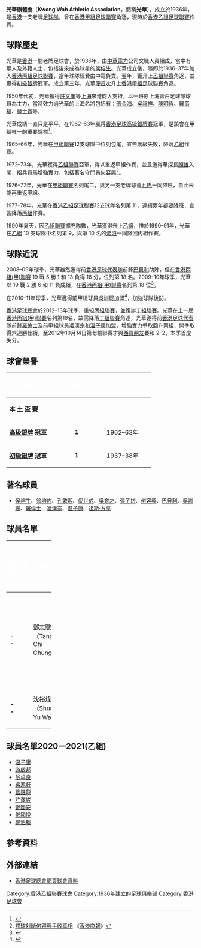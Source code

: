 {{Infobox football club
| clubname   = 光華
| image      = [[file:光華體育會.png|200px]]
| fullname   = 光華康體會
| nickname   = 
| founded    = 1936年
| ground     = 
| capacity   = 
| chrtitle   = 會長
| chairman   = [[李光華|李光華]]
| manager    = 
| league     = [[香港乙組聯賽|香港乙組聯賽]]
| season     = [[2020–21年香港乙組聯賽|2020–21]]
| position   = 港乙，第 3 位
| shirtsupplier = [[Kelme|Kelme]]
| shirtsponsors = 
| pattern_la1        = _blueshoulders
| pattern_b1         = _blueshoulders
| pattern_ra1        = _blueshoulders
| pattern_sh1        = _kelme white
| pattern_so1        = 
| leftarm1           = fff80c
| body1              = fff80c
| rightarm1          = fff80c
| shorts1            = 151b74
| socks1             = 151b74
| pattern_la2        = _blackshoulders
| pattern_b2         = _blackshoulders
| pattern_ra2        = _blackshoulders
| pattern_sh2        = _kelme white
| pattern_so2        = 
| leftarm2           = fe627d
| body2              = fe627d
| rightarm2          = fe627d
| shorts2            = 000000
| socks2             = fff80c
}}
'''光華康體會'''（'''Kwong Wah Athletic Association'''，簡稱'''光華'''），成立於1936年，是[[香港|香港]]一支老牌[[足球隊|足球隊]]，曾在[[香港甲組足球聯賽|香港甲組足球聯賽]]角逐，現時於[[香港乙組足球聯賽|香港乙組足球聯賽]]作賽。

== 球隊歷史 ==
光華是[[香港|香港]]一間老牌足球會，於1936年，由[[中華電力|中華電力]]公司文職人員組成，當中有華人及外籍人士，包括後來成為球星的[[侯榕生|侯榕生]]。光華成立後，隨即於1936–37年加入[[香港丙組足球聯賽|香港丙組足球聯賽]]，當年球隊經費由中電負責。翌年，獲升上[[香港乙組足球聯賽|乙組聯賽]]角逐，並贏得[[香港足球初級銀牌賽|初級銀牌]]冠軍。成立第三年，光華[[1938–39年香港甲組足球聯賽|便首次]]升上[[香港甲組足球聯賽|香港甲組足球聯賽]]角逐。

1950年代初，光華獲得[[許文奎|許文奎]]等[[上海|上海]]來港商人支持，以一班原上海青白足球隊球員為主力，當時效力過光華的上海名將包括有：[[張金海_(1917年)|張金海]]、[[吳祺祥|吳祺祥]]、[[陳明哲|陳明哲]]、[[羅壽福|羅壽福]]、[[嚴士鑫|嚴士鑫]]等。

光華成績一直只是平平，在1962–63年贏得[[香港足球高級銀牌賽|香港足球高級銀牌賽]]冠軍，是該會在甲組唯一的重要錦標<ref>{{Cite web |url=http://www.hkfa.com/zh-hk/match_cups.php?league_id=9 |title=香港高級組銀牌賽冠軍盟主名錄 |accessdate=2009-05-10 |archive-date=2009-06-02 |archive-url=https://web.archive.org/web/20090602180938/http://www.hkfa.com/zh-hk/match_cups.php?league_id=9 |dead-url=no }}</ref>。

1965–66年，光華在[[香港甲組足球聯賽|甲組聯賽]]12支球隊中位列包尾，宣告護級失敗，降落[[香港乙組足球聯賽|乙組]]作賽。

1972–73年，光華獲得[[香港乙組足球聯賽|乙組聯賽]]亞軍，得以重返甲組作賽，並且邀得華探長[[顏雄|顏雄]]入閣，招兵買馬增強實力，包括著名守門員[[何容興|何容興]]<ref>[http://www.hkcd.com.hk/content/2011-04/09/content_2718712.htm 罰球射斷何容興手骹真相] {{Wayback|url=http://www.hkcd.com.hk/content/2011-04/09/content_2718712.htm |date=20150924030809 }}《[[香港商報|香港商報]]》</ref>。

1976–77年，光華在[[香港甲組足球聯賽|甲組聯賽]]名列尾二，與另一支老牌球會[[九龍巴士足球隊|九巴]]一同降班，自此未能再重返甲組。

1977–78年，光華在[[香港乙組足球聯賽|香港乙組足球聯賽]]12支球隊名列第 11，連續兩年都要降班，宣告降落[[香港丙組足球聯賽|丙組]]作賽。

1990年夏天，因[[香港乙組足球聯賽|乙組聯賽]]擴充隊數，光華獲得升上[[香港乙組足球聯賽|乙組]]，惟於1990–91年，光華在[[香港乙組足球聯賽|乙組]] 10 支球隊中名列第 9，與第 10 名的[[香港流浪足球會|流浪]]一同降回丙組作賽。

== 球隊近況 ==
2008–09年球季，光華雖然邀得前[[香港足球代表隊|香港足球代表隊]]前鋒[[巴貝利|巴貝利]]助陣，但在[[香港丙組(甲)聯賽|香港丙組(甲)聯賽]] 19 戰 5 勝 1 和 13 負得 16 分，位列第 18 名。2009–10年球季，光華以 19 戰 2 勝 6 和 11 負成績，在[[香港丙組(甲)聯賽|香港丙組(甲)聯賽]]名列第 18 位<ref>{{Cite web |url=http://www.hkfa.com/zh-hk/match_score_table.php?leagueyear=2009-2010&leagueyear_id=288 |title=2009/10年度丙組甲聯賽積分表 |access-date=2010-11-07 |archive-url=https://web.archive.org/web/20100809142854/http://www.hkfa.com/zh-hk/match_score_table.php?leagueyear=2009-2010&leagueyear_id=288 |archive-date=2010-08-09 |dead-url=yes }}</ref>。

在2010–11年球季，光華邀得前甲組球員[[吳圳聰|吳圳聰]]加盟<ref>{{Cite web |url=http://www.hkfa.com/zh-hk/player_view.php?player_id=9908 |title=香港足球總會球員註冊資料 |accessdate=2010-11-07 |archive-date=2010-11-23 |archive-url=https://web.archive.org/web/20101123101654/http://hkfa.com/zh-hk/player_view.php?player_id=9908 |dead-url=no }}</ref>，加強球隊後防。

[[香港足球總會|香港足球總會]]於2012–13年球季，重組[[香港丙組足球聯賽|丙組聯賽]]，並復辦[[香港丁組足球聯賽|丁組聯賽]]。光華在上一屆[[香港丙組(甲)聯賽|香港丙組(甲)聯賽]]名列第18名，故需降落[[香港丁組足球聯賽|丁組聯賽]]角逐，光華邀得前[[香港足球代表隊|香港足球代表隊]]前鋒[[羅倫士|羅倫士]]及前甲組球員[[凌漢宗|凌漢宗]]和[[温子康|温子康]]加盟，增強實力爭取回升丙組，開季取得六連勝佳績，至2012年10月14日第七輪聯賽才與[[西貢朋友|西貢朋友]]賽和 2–2，本季首度失分。

== 球會榮譽 ==
{| width=75% 
|- bgcolor=#0055A3
!width=30%|<font color="white"> '''榮譽'''
!width=5%|<font color="white"> '''次數'''
!!width=40%|<font color="white"> '''年度'''
|-
!colspan=3 bgcolor=#EFEFEF| '''本   土   盃   賽'''
|- bgcolor=#D0E7FF
|'''[[香港足球高級銀牌賽|高級銀牌]] 冠軍'''
|align=center|'''1'''
|1962–63年
|- bgcolor=#D0E7FF
|'''[[香港足球初級銀牌賽|初級銀牌]] 冠軍'''
|align=center|'''1'''
|1937–38年
|}

== 著名球員 ==
* [[侯榕生|侯榕生]]、[[翁培佐|翁培佐]]、[[孔繁熙|孔繁熙]]、[[倪世成|倪世成]]、[[梁育才|梁育才]]、[[張子岱|張子岱]]、[[何容興|何容興]]、[[巴貝利|巴貝利]]、[[吳圳聰|吳圳聰]]、[[羅倫士|羅倫士]]、[[凌漢宗|凌漢宗]]、[[温子康|温子康]]、[[祖斯·方亭|祖斯·方亭]]

== 球員名單 ==
{| width=100%
|- bgcolor=#970E0B
!width=4%|<font color="white">號碼
!width=5%|<font color="white">國籍
!width=40%|<font color="white">球員名字
!width=15%|<font color="white">出生日期
!width=7%|<font color="white">加盟年份
!width=20%|<font color="white">前屬球會
|-
!colspan=6 bgcolor=#001051|<font color="white">中場
|- bgcolor=#9CC8D1
|align=center|'''--'''
|align=center|{{flagicon|HKG}}
|[[鄧志聰|鄧志聰]]（Tang Chi Chung）
|align=center|1990年9月23日
|align=center|2015年
|{{flagicon|HKG}}[[南區體育會|南區]]
|-
!colspan=6 bgcolor=#001051|<font color="white">前鋒
|- bgcolor=#9CC8D1
|align=center|'''--'''
|align=center|{{flagicon|HKG}}
|[[沈裕煒|沈裕煒]]（Shum Yu Wai）
|align=center|
|align=center|2012年
|{{flagicon|HKG}}[[淦源足球會|淦源]]
|}

==球員名單2020一2021(乙組)==
*[[温子康|温子康]]
*[[游啟邦|游啟邦]]
*[[翁卓良|翁卓良]]
*[[吳家軒|吳家軒]]
*[[藍鈺龍|藍鈺龍]]
*[[許澤崴|許澤崴]]
*[[鄧國安|鄧國安]]
*[[鄧國悅|鄧國悅]]
*[[鄭浩駿|鄭浩駿]]

== 参考資料 ==
{{Reflist}}

== 外部連結 ==
*[https://web.archive.org/web/20140319105833/http://www.hkfa.com/ch/club/32/detail/ 香港足球總會網頁球會資料]

{{香港乙組聯賽}}

[[Category:香港乙組聯賽球會|Category:香港乙組聯賽球會]]
[[Category:1936年建立的足球俱樂部|Category:1936年建立的足球俱樂部]]
[[Category:香港足球會|Category:香港足球會]]